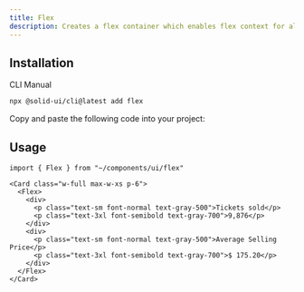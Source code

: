```yaml
---
title: Flex
description: Creates a flex container which enables flex context for all its direct children.
---
```


<ComponentPreview name="flex-demo" />

## Installation

<Tabs defaultValue="cli">

<TabsList>
  <TabsTrigger value="cli">CLI</TabsTrigger>
  <TabsTrigger value="manual">Manual</TabsTrigger>
</TabsList>

<TabsContent value="cli">

```bash
npx @solid-ui/cli@latest add flex
```

</TabsContent>

<TabsContent value="manual">

<Step>Copy and paste the following code into your project: </Step>

<ComponentSource name="flex" />

</TabsContent>

</Tabs>

## Usage

```tsx
import { Flex } from "~/components/ui/flex"
```

```tsx
<Card class="w-full max-w-xs p-6">
  <Flex>
    <div>
      <p class="text-sm font-normal text-gray-500">Tickets sold</p>
      <p class="text-3xl font-semibold text-gray-700">9,876</p>
    </div>
    <div>
      <p class="text-sm font-normal text-gray-500">Average Selling Price</p>
      <p class="text-3xl font-semibold text-gray-700">$ 175.20</p>
    </div>
  </Flex>
</Card>
```
